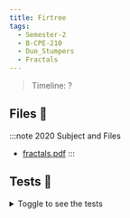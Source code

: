 ```yaml
---
title: Firtree
tags:
  - Semester-2
  - B-CPE-210
  - Duo_Stumpers
  - Fractals
---
```

> Timeline: ?


## Files 📂

:::note 2020 Subject and Files
- [fractals.pdf](https://github.com/Studio-17/Epitech-Subjects/raw/main/Semester-2/B-CPE-210/Duo_Stumpers/Fractals/fractals.pdf)
:::

## Tests 🤖
<details>
  <summary>Toggle to see the tests</summary>
  <div>
Yo
  </div>
</details>
